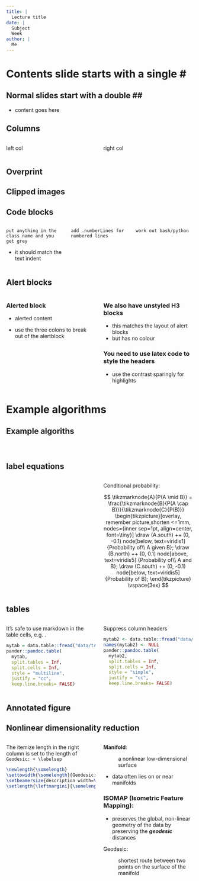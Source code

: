 ```yaml
---
title: |
  Lecture title
date: |
  Subject  
  Week
author: |
  Me  
---
```


# Contents slide starts with a single \#

## Normal slides start with a double \#\#

- content goes here

## Columns

:::::::::::::: {.columns align="center"}
::: {.column width="0.5"}

left col

:::
::: {.column width="0.5"}

right col

:::
::::::::::::::

## Overprint

## Clipped images


## Code blocks

:::::::::::::: {.columns align="center"}
::: {.column width="0.33"}

\footnotesize

```.anyclass
put anything in the
class name and you
get grey
```

- it should match the text indent

:::
::: {.column width="0.33"}

\footnotesize

```.anyclass
add .numberLines for
numbered lines
```


:::
::: {.column width="0.33"}

\footnotesize

```.anyclass
work out bash/python
```


:::
::::::::::::::

## Alert blocks

:::::::::::::: {.columns align="center"}
::: {.column width="0.5"}

::: block

### Alerted block {.alert}

- alerted content

:::

- use the three colons to break out of the alertblock

:::

::: {.column width="0.5"}

### We also have unstyled H3 blocks

- this matches the layout of alert blocks
- but has no colour

\scriptsize
\setbeamerfont{block title}{size=\tiny}

### You need to use latex code to style the headers {.alert}

- use the contrast sparingly for highlights


:::
::::::::::::::

# Example algorithms

## Example algoriths

:::::::::::::: {.columns align="center"}
::: {.column width="0.5"}

<!-- alert looks good with \usepackage[lined,linesnumbered]{algorithm2e} -->
<!-- otherwise, use \usepackage[lined,linesnumbered,ruled,titlenotnumbered]{algorithm2e} -->

\scriptsize
\setbeamerfont{block title}{size=\footnotesize}


### {.alert}

\RestyleAlgo{algoruled}

\begin{algorithm}[H]  

\NoCaptionOfAlgo
\DontPrintSemicolon
\SetAlgoVlined
%\SetAlgoNoEnd

\caption{K-means $(D, k, \epsilon)$}

$t=0$\;
Randomly initialize $k$ centroids: $\mu_1^t, \mu_2^t, ..., \mu_k^t \in \mathbb{R}^d$ \;

\Repeat{$ \sum_{i=1}^{k}{\left\Vert \mu_i^t - \mu_i^{t-1} \right\Vert^2 \leq \epsilon}$}{
  $t \gets t + 1$ \;
  $C_j \gets \varnothing$ for all $j = 1, ..., k$ \;
  \tcp{Cluster assignment step}
  \ForEach{$x_j \in D$}{
    $j^* \gets \arg \min_i \left\{\left\Vert x_j - \mu_i^t \right\Vert^2 \right\}$
      \tcp*[r]{Assign $x_j$ to closest centroid}
    $C_{j^*} \gets C_{j^*} \cup \left\{x_j \right\}$ \;
    }
  \tcp{Centroid update step}
  \ForEach{$i=1 \text{ to } k$}{
    $ \mu_i^t \gets \frac{1}{\lvert C_i \rvert} \sum_{x_j \in C_i}{x_j}$
  }
}

\end{algorithm}

:::
::: {.column width="0.5"}

\scriptsize
\setbeamerfont{block title}{size=\footnotesize}

### {.alert}


\RestyleAlgo{algoruled}

\begin{procedure}[H]  

%\NoCaptionOfAlgo
\DontPrintSemicolon
%\SetAlgoVlined
\SetAlgoNoEnd

\caption{Dbscan(X, $\epsilon$, minpts)}

\SetKwFunction{GetNeighbours}{GetNeighbours} 

\ForEach{unvisited point $x \in X$}{
  mark $x$ as visited \;
  $N \gets \GetNeighbours{x, ε}$ \;
  \If{$\lvert N \rvert < minpts$}{
    mark $x$ as noise}
  \Else{
    $C \gets \left\{ x \right\}$ \;
    \ForEach{point $x' \in N$}{
      $N \gets N \setminus x'$ \;
      \If{$x'$ is not visited}{
        mark $x'$ as visited \;
        $N' \gets \GetNeighbours{x′, ε}$ \;
        \If{$\lvert N' \rvert \geq minpts$}{
          $N \gets N \cup N'$}}
      \If{$x'$ is not yet member of any cluster}{
        $C \gets C \cup \left\{ x' \right\}$}
    }}}


\end{procedure}

:::
::::::::::::::


## label equations

:::::::::::::: {.columns align="center"}
::: {.column width="0.5"}


\begin{alignat*}{3}
& \text{Non-negativity: } && d(a,b) && \geq 0 \\
& \text{Identity: } && d(a,a) && = 0 \\
& \text{Symmetry: } && d(a,b) && = d(b,a) \\
& \text{Triangle inequality: }  && d(a,c) && \leq d(a,b)+ d(b,c)
\end{alignat*}

:::
::: {.column width="0.5"}


\footnotesize\centering

Conditional probability:

\vspace{2ex}

$$
\tikzmarknode{A}{P(A \mid B)} = \frac{\tikzmarknode{B}{P(A \cap B)}}{\tikzmarknode{C}{P(B)}}
\begin{tikzpicture}[overlay, remember picture,shorten <=1mm,
                    nodes={inner sep=1pt, align=center, font=\tiny}]
\draw (A.south) ++ (0, -0.1) node[below, text=viridis1] {Probability of\\ A given B};
\draw (B.north)  ++ (0, 0.1) node[above, text=viridis5] {Probability of\\ A and B};
\draw (C.south)  ++ (0, -0.1) node[below, text=viridis5] {Probability of B};
\end{tikzpicture}
\vspace{3ex}
$$


:::
::::::::::::::

## tables

:::::::::::::: {.columns align="center"}
::: {.column width="0.5"}

It's safe to use markdown in the table cells, e.g. \textcolor{viridis5}{like this}.

```r
mytab = data.table::fread("data/trees.csv", header = TRUE)
pander::pandoc.table(
  mytab,
  split.tables = Inf,
  split.cells = Inf,
  style = "multiline",
  justify = "cc",
  keep.line.breaks= FALSE)
```


:::
::: {.column width="0.5"}


Suppress column headers

```r
mytab2 <- data.table::fread("data/treeseq.txt", header = FALSE)
names(mytab2) <- NULL
pander::pandoc.table(
  mytab2,
  split.tables = Inf,
  split.cells = Inf,
  style = "simple",
  justify = "cc",
  keep.line.breaks= FALSE)
```

:::
::::::::::::::


## Annotated figure {.fragile}



\begin{center}

\tikzset{
  invisible/.style={opacity=0},
  visible on/.style={alt=#1{}{invisible}},
  alt/.code args={<#1>#2#3}{%
    \alt<#1>{\pgfkeysalso{#2}}{\pgfkeysalso{#3}} % \pgfkeysalso doesn't change the path
  },
}

\begin{tikzpicture}
<!-- you HAVE to use latexincludegraphics -->

\node[above right, inner sep=0] (image) at (0,0) {
  \latexincludegraphics[width=0.9\textwidth]{img/COMP90014_week5B-012.jpg}
};

% Scope for axes
% from https://latexdraw.com/how-to-annotate-an-image-in-latex/
\begin{scope}[
  x={($0.1*(image.south east)$)},
  y={($0.1*(image.north west)$)}]

  % Grid
  \draw[lightgray,step=1] (image.south west) grid (image.north east);

  % Axes' labels
  \foreach \x in {0,1,...,10} { \node [below] at (\x,0) {\x}; }
  \foreach \y in {0,1,...,10} { \node [left] at (0,\y) {\y};}

  \begin{scope}[visible on=<2>]

    \draw[viridis8, very thick] %
      (3.5, 3.5) rectangle (5.5,9.5) ;

    \node[viridis8,
          anchor = south] %
      at (4.5,9.5) {Different strategies} ;
    
    \draw[->, viridis8, line width=2pt] (5.5, 6.5) -- (8,9) ;

    \node[viridis8,
          anchor=west] %
      at (8,9) {This is called holdout} ;

  \end{scope}

\end{scope}


\end{tikzpicture}
\end{center}



## Nonlinear dimensionality reduction

:::::::::::::: {.columns align="center"}
::: {.column width="0.4"}

The itemize length in the right column is set to the length of `Geodesic: + \labelsep` 

```latex
\newlength{\somelength}
\settowidth{\somelength}{Geodesic:}
\setbeamersize{description width=\somelength}
\setlength{\leftmargini}{\somelength + \labelsep}
```

:::
::: {.column width="0.6"}

\newlength{\somelength}
\settowidth{\somelength}{Geodesic:}
\setbeamersize{description width=\somelength}
\setlength{\leftmargini}{\somelength + \labelsep}

**Manifold**:

:   a nonlinear low-dimensional surface

\smallskip

- data often lies on or near manifolds


### ISOMAP (Isometric Feature Mapping):

- preserves the global, non-linear geometry of the data by preserving the ***geodesic*** distances

\smallskip

Geodesic:

:   shortest route between two points on the surface of the manifold

:::
::::::::::::::

